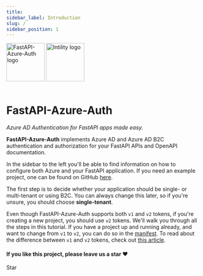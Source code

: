 ```yaml
---
title:  
sidebar_label: Introduction
slug: /
sidebar_position: 1
---
```


<div style={{textAlign: 'center'}}>
  <img style={{margin: '0 20px 0 0'}} src="img/global/fastad.png" width="100" alt='FastAPI-Azure-Auth logo'/>
  <img src="img/global/intility.png" width="100" alt='Intility logo'/>
  <br/><br/>
  <p>
    <h1>FastAPI-Azure-Auth</h1>
  </p>
  <p>
    <em>Azure AD Authentication for FastAPI apps made easy.</em>
  </p>
</div>



**FastAPI-Azure-Auth** implements Azure AD and Azure AD B2C authentication and authorization
for your FastAPI APIs and OpenAPI documentation.

In the sidebar to the left you'll be able to find information on how to configure both Azure and your FastAPI application.
If you need an example project, one can be found on GitHub [here](https://github.com/Intility/fastapi-azure-auth/tree/main/demo_project).

The first step is to decide whether your application should be single- or multi-tenant or using B2C.
You can always change this later, so if you're unsure, you should choose **single-tenant**.

Even though FastAPI-Azure-Auth supports both `v1` and `v2` tokens,
if you're creating a new project, you should use `v2` tokens. We'll walk you through all the steps in this tutorial.
If you have a project up and running already, and want to change from `v1` to `v2`, you can do so in the [manifest](https://docs.microsoft.com/en-us/azure/active-directory/develop/access-tokens#v10-and-v20). To read about the difference between `v1` and `v2` tokens, check out
[this article](https://docs.microsoft.com/en-us/azure/active-directory/develop/access-tokens).

<div style={{textAlign: 'center'}}>
  <h4>If you like this project, please leave us a star ❤ ️️</h4>

  <GitHubButton
    href="https://github.com/intility/fastapi-azure-auth"
    data-color-scheme="no-preference: dark_dimmed; light: dark_dimmed; dark: dark_dimmed;"
    data-icon="octicon-star" data-size="large" data-show-count="true"
    aria-label="Star intility/fastapi-azure-auth on GitHub">
    Star
  </GitHubButton>
</div>
